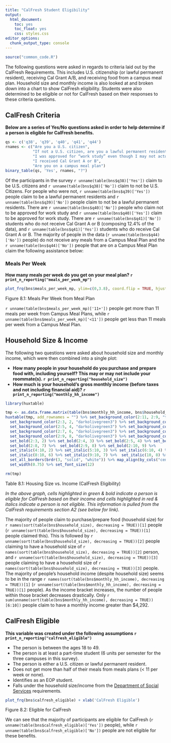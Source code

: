 ```yaml
---
title: "CalFresh Student Eligibility"
output: 
  html_document: 
    toc: yes
    toc_float: yes
    css: styles.css
editor_options: 
  chunk_output_type: console
---
```


```r
source("common_code.R")
```

The following questions were asked in regards to criteria laid out by the CalFresh Requirements. This includes U.S. citizenship (or lawful permanent resident), receiving Cal Grant A/B, and receiving food from a campus meal plan. Household size and monthly income is also looked at and broken down into a chart to show CalFresh eligibility. Students were also determined to be eligible or not for CalFresh based on their responses to these criteria questions.

## CalFresh Criteria
**Below are a series of Yes/No questions asked in order to help determine if a person is eligible for CalFresh benefits.**
```r
qs <- c('q38', 'q39', 'q40', 'q41', 'q44')
rnames <- c("Are you a U.S. citizen", 
            "If not a U.S. citizen, are you a lawful permanent resident (i.e. have a 'green card')",
            "I was approved for “work study” even though I may not actually have a work study job placement",
            "I received Cal Grant A or B",
            "Are you on a campus meal plan")
binary_table(qs, 'Yes', rnames, "?")
```
Of the participants in the survey `r unname(table(bns$q38)['Yes'])` claim to be U.S. citizens and `r unname(table(bns$q38)['No'])` claim to not be U.S. Citizens. For people who were not, `r unname(table(bns$q39)['Yes'])` people claim to be a lawful permanent residents and `r unname(table(bns$q39)['No'])` people claim to not be a lawful permanent residents. There are `r unname(table(bns$q40)['No'])` people who claim not to be approved for work study and `r unname(table(bns$q40)['Yes'])` claim to be approved for work study. There are `r unname(table(bns$q41)['No'])` students who do not receive Cal Grant A or B (composing 12.4% of the data), and `r unname(table(bns$q41)['Yes'])` students who do receive Cal Grant A or B. The majority of people in the data (`r unname(table(bns$q44)['No'])` people) do not receive any meals from a Campus Meal Plan and the `r unname(table(bns$q44)['No'])` people that are on a Campus Meal Plan claim the following assistance below:

### Meals Per Week
**How many meals per week do you get on your meal plan? `r print_n_reporting("meals_per_week_mp")`**
```r
plot_frq(bns$meals_per_week_mp, ylim=c(0,3.8), coord.flip = TRUE, hjust="left", y.offset = 0.05) + xlab('Meals Per Week')
```
Figure 8.1: Meals Per Week from Meal Plan

`r unname(table(bns$meals_per_week_mp)['11+'])` people get more than 11 meals per week from Campus Meal Plans, while `r unname(table(bns$meals_per_week_mp)['<11'])` people get less than 11 meals per week from a Campus Meal Plan.

## Household Size & Income
The following two questions were asked about household size and monthly income, which were then combined into a single plot:

- **How many people in your household do you purchase and prepare food with, including yourself? This may or may not include your roommate(s). `r print_n_reporting("household_size")`**
- **How much is your household's gross monthly income (before taxes and not including financial aid)? `r print_n_reporting("monthly_hh_income")`**

```r
library(huxtable)

tmp <- as.data.frame.matrix(table(bns$monthly_hh_income, bns$household_size))
huxtable(tmp, add_rownames = "") %>% set_background_color(2:11, 2:9, "tomato") %>%
  set_background_color(2:3, 2, "darkolivegreen3") %>% set_background_color(2:4, 3, "darkolivegreen3") %>% 
  set_background_color(2:5, 4, "darkolivegreen3") %>% set_background_color(2:6, 5, "darkolivegreen3") %>% 
  set_background_color(2:7, 6, "darkolivegreen3") %>% set_background_color(2:8, 7, "darkolivegreen3") %>% 
  set_background_color(2:9, 8, "darkolivegreen3") %>% set_background_color(2:10, 9, "darkolivegreen3") %>% 
  set_bold(2:3, 2) %>% set_bold(2:4, 3) %>% set_bold(2:5, 4) %>% set_bold(2:6, 5) %>% set_bold(2:7, 6) %>% 
  set_bold(2:8, 7) %>%  set_bold(2:9, 8) %>% set_bold(2:10, 9) %>% 
  set_italic(4:10, 2) %>% set_italic(5:10, 3) %>% set_italic(6:10, 4) %>% set_italic(7:10, 5) %>% 
  set_italic(8:10, 6) %>% set_italic(9:10, 7) %>%  set_italic(10, 8) %>% set_italic(11, 9) %>%
  set_all_borders(brdr(3, "solid", "white")) %>% map_align(by_cols("center")) %>%
  set_width(0.75) %>% set_font_size(12)

rm(tmp)
```
Table 8.1: Housing Size vs. Income (CalFresh Eligibility)

*In the above graph, cells highlighted in green & bold indicate a person is eligible for CalFresh based on their income and cells highlighted in red & italics indicate a person is not eligible. This information is pulled from the CalFresh requirements section A2 (see below for link).*

The majority of people claim to purchase/prepare food (household size) for `r names(sort(table(bns$household_size), decreasing = TRUE))[1]` people (`r unname(sort(table(bns$household_size), decreasing = TRUE))[1]` people claimed this). This is followed by `r unname(sort(table(bns$household_size), decreasing = TRUE))[2]` people claiming to have a household size of `r names(sort(table(bns$household_size), decreasing = TRUE))[2]` person, and `r unname(sort(table(bns$household_size), decreasing = TRUE))[3]` people claiming to have a household size of `r names(sort(table(bns$household_size), decreasing = TRUE))[3]` people. The majority of people's household income (despite household size) seems to be in the range `r names(sort(table(bns$monthly_hh_income), decreasing = TRUE))[1]` (`r unname(sort(table(bns$monthly_hh_income), decreasing = TRUE))[1]` people). As the income bracket increases, the number of people within those bracket decreases drastically. Only `r sum(unname(sort(table(bns$monthly_hh_income), decreasing = TRUE))[6:10])` people claim to have a monthly income greater than \$4,292.

## CalFresh Eligible
**This variable was created under the following assumptions `r print_n_reporting("calfresh_eligible")`**

- The person is between the ages 18 to 49.  
- The person is at least a part-time student (6 units per semester for the three campuses in this survey).  
- The person is either a U.S. citizen or lawful permanent resident.  
- Does not get more than half of their meals from meals plans (< 11 per week or none).  
- Identifies as an EOP student.  
- Falls under the household size/income from the [Department of Social Services](https://www.cdss.ca.gov/inforesources/cdss-programs/calfresh/eligibility-and-issuance-requirements#income) requirements.

```r
plot_frq(bns$calfresh_eligible) + xlab('CalFresh Eligible')
```
Figure 8.2: Eligible for CalFresh

We can see that the majority of participants are eligible for CalFresh (`r unname(table(bns$calfresh_eligible)['Yes'])` people), while `r unname(table(bns$calfresh_eligible)['No'])` people are not eligible for these benefits.

